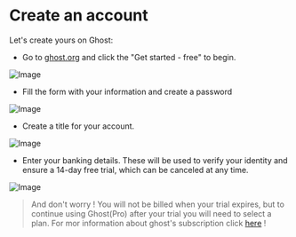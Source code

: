 # Create an account

Let's create yours on Ghost:

- Go to [ghost.org](https://ghost.org/) and click the "Get started - free" to begin.

![Image](../../public/img/ghostOrg.png)

- Fill the form with your information and create a password

![Image](../../public/img/userInfo.png)

- Create a title for your account.

![Image](../../public/img/siteName.png)

- Enter your banking details. These will be used to verify your identity and ensure a 14-day free trial, which can be canceled at any time.

![Image](../../public/img/creditInfo.png)

> And don't worry ! You will not be billed when your trial expires, but to continue using Ghost(Pro) after your trial you will need to select a plan. For mor information about ghost's subscription click [here](https://ghost.org/help/manage-your-subscription/) ! 